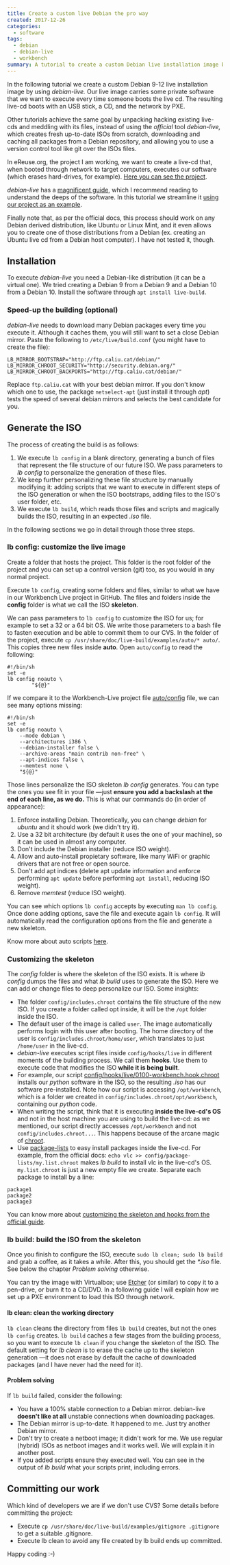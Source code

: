 ```yaml
---
title: Create a custom live Debian the pro way
created: 2017-12-26
categories:
  - software
tags:
  - debian
  - debian-live
  - workbench
summary: A tutorial to create a custom Debian live installation image by using debian-live.
---
```


In the following tutorial we create a custom Debian 9-12 live installation image by using _debian-live._ Our live image carries some private software that we want to execute every time someone boots the live cd. The resulting live-cd boots with an USB stick, a CD, and the network by PXE.

Other tutorials achieve the same goal by unpacking hacking existing live-cds and meddling with its files, instead of using the _official_ tool _debian-live,_ which creates fresh up-to-date ISOs from scratch, downloading and caching all packages from a Debian repository, and allowing you to use a version control tool like git over the ISOs files.

In eReuse.org, the project I am working, we want to create a live-cd that, when booted through network to target computers, executes our software (which erases hard-drives, for example). [Here you can see the project](https://github.com/ereuse/workbench-live).

_debian-live_ has a [magnificent guide](https://live-team.pages.debian.net/live-manual/html/live-manual/index.en.html), which I recommend reading to understand the deeps of the software. In this tutorial we streamline it [using our project as an example](https://github.com/ereuse/workbench-live).

Finally note that, as per the official docs, this process should work on any Debian derived distribution, like Ubuntu or Linux Mint, and it even allows you to create one of those distributions from a Debian (ex. creating an Ubuntu live cd from a Debian host computer). I have not tested it, though.

## Installation

To execute _debian-live_ you need a Debian-like distribution (it can be a virtual one). We tried creating a Debian 9 from a Debian 9 and a Debian 10 from a Debian 10. Install the software through `apt install live-build`.

### Speed-up the building (optional)

_debian-live_ needs to download many Debian packages every time you execute it. Although it caches them, you will still want to set a close Debian mirror. Paste the following to `/etc/live/build.conf` (you might have to create the file):

```
LB_MIRROR_BOOTSTRAP="http://ftp.caliu.cat/debian/"
LB_MIRROR_CHROOT_SECURITY="http://security.debian.org/"
LB_MIRROR_CHROOT_BACKPORTS="http://ftp.caliu.cat/debian/"
```

Replace `ftp.caliu.cat` with your best debian mirror. If you don't know which one to use, the package `netselect-apt` (just install it through _apt_) tests the speed of several debian mirrors and selects the best candidate for you.

## Generate the ISO

The process of creating the build is as follows:

1. We execute `lb config` in a blank directory, generating a bunch of files that represent the file structure of our future ISO. We pass parameters to _lb config_ to personalize the generation of these files.
2. We keep further personalizing these file structure by manually modifying it: adding scripts that we want to execute in different steps of the ISO generation or when the ISO bootstraps, adding files to the ISO's user folder, etc.
3. We execute `lb build`, which reads those files and scripts and magically builds the ISO, resulting in an expected _.iso_ file.

In the following sections we go in detail through those three steps.

### lb config: customize the live image

Create a folder that hosts the project. This folder is the root folder of the project and you can set up a control version (git) too, as you would in any normal project.

Execute `lb config`, creating some folders and files, similar to what we have in our Workbench Live project in GitHub. The files and folders inside the **config** folder is what we call the ISO **skeleton**.

We can pass parameters to `lb config` to customize the ISO for us; for example to set a 32 or a 64 bit OS. We write those parameters to a bash file to fasten execution and be able to commit them to our CVS. In the folder of the project, execute `cp /usr/share/doc/live-build/examples/auto/* auto/`. This copies three new files inside **auto**. Open `auto/config` to read the following:

```shell
#!/bin/sh
set -e
lb config noauto \
        "${@}"
```

If we compare it to the Workbench-Live project file [auto/config](https://github.com/eReuse/workbench-live/blob/master/auto/config) file, we can see many options missing:

```shell
#!/bin/sh
set -e
lb config noauto \
    --mode debian \
    --architectures i386 \
    --debian-installer false \
    --archive-areas "main contrib non-free" \
    --apt-indices false \
    --memtest none \
    "${@}"
```

Those lines personalize the ISO skeleton _lb config_ generates. You can type the ones you see fit in your file —just **ensure you add a backslash at the end of each line, as we do.** This is what our commands do (in order of appearance):

1. Enforce installing Debian. Theoretically, you can change _debian_ for _ubuntu_ and it should work (we didn't try it).
2. Use a 32 bit architecture (by default it uses the one of your machine), so it can be used in almost any computer.
3. Don't include the Debian installer (reduce ISO weight).
4. Allow and auto-install propietary software, like many WiFi or graphic drivers that are not free or open source.
5. Don't add apt indices (delete apt update information and enforce performing `apt update` before performing `apt install`, reducing ISO weight).
6. Remove _memtest_ (reduce ISO weight).

You can see which options `lb config` accepts by executing `man lb config`. Once done adding options, save the file and execute again `lb config`. It will automatically read the configuration options from the file and generate a new skeleton.

Know more about auto scripts [here](https://live-team.pages.debian.net/live-manual/html/live-manual/managing-a-configuration.en.html#334).

### Customizing the skeleton

The _config_ folder is where the skeleton of the ISO exists. It is where _lb config_ dumps the files and what _lb build_ uses to generate the ISO. Here we can add or change files to deep personalize our ISO. Some insights:

- The folder `config/includes.chroot` contains the file structure of the new ISO. If you create a folder called opt inside, it will be the `/opt` folder inside the ISO.
- The default user of the image is called `user`. The image automatically performs login with this user after booting. The home directory of the user is `config/includes.chroot/home/user`, which translates to just `/home/user` in the live-cd.
- _debian-live_ executes script files inside `config/hooks/live` in different moments of the building process. We call them **hooks**. Use them to execute code that modifies the ISO **while it is being built**.
- For example, our script [config/hooks/live/0100-workbench.hook.chroot](https://github.com/eReuse/workbench-live/blob/master/config/hooks/live/0100-workbench.hook.chroot) installs our _python_ software in the ISO, so the resulting _.iso_ has our software pre-installed. Note how our script is accessing `/opt/workbench`, which is a folder we created in `config/includes.chroot/opt/workbench`, containing our _python_ code.
- When writing the script, think that it is executing **inside the live-cd's OS** and not in the host machine you are using to build the live-cd: as we mentioned, our script directly accesses `/opt/workbench` and not `config/includes.chroot...`. This happens because of the arcane magic of [chroot](https://en.wikipedia.org/wiki/Chroot).
- Use [package-lists](http://debian-live.alioth.debian.org/live-manual/stable/manual/html/live-manual.en.html#398) to easy install packages inside the live-cd. For example, from the official docs: `echo vlc >> config/package-lists/my.list.chroot` makes _lb build_ to install vlc in the live-cd's OS. `my.list.chroot` is just a new empty file we create. Separate each package to install by a line:

```
package1
package2
package3
```


You can know more about [customizing the skeleton and hooks from the official guide](https://live-team.pages.debian.net/live-manual/html/live-manual/customizing-contents.en.html#498).

### lb build: build the ISO from the skeleton

Once you finish to configure the ISO, execute `sudo lb clean; sudo lb build` and grab a coffee, as it takes a while. After this, you should get the _\*.iso_ file. See below the chapter _Problem solving_ otherwise.

You can try the image with Virtualbox; use [Etcher](https://etcher.io) (or similar) to copy it to a pen-drive, or burn it to a CD/DVD. In a following guide I will explain how we set up a PXE environment to load this ISO through network.

#### lb clean: clean the working directory

`lb clean` cleans the directory from files `lb build` creates, but not the ones `lb config` creates. `lb build` caches a few stages from the building process, so you want to execute `lb clean` if you change the skeleton of the ISO. The default setting for _lb clean_ is to erase the cache up to the skeleton generation —it does not erase by default the cache of downloaded packages (and I have never had the need for it).

#### Problem solving

If `lb build` failed, consider the following:

- You have a 100% stable connection to a Debian mirror. debian-live **doesn't like at all** unstable connections when downloading packages.
- The Debian mirror is up-to-date. It happened to me. Just try another Debian mirror.
- Don't try to create a netboot image; it didn't work for me. We use regular (hybrid) ISOs as netboot images and it works well. We will explain it in another post.
- If you added scripts ensure they executed well. You can see in the output of _lb build_ what your scripts print, including errors.

## Committing our work

Which kind of developers we are if we don't use CVS? Some details before committing the project:

- Execute `cp /usr/share/doc/live-build/examples/gitignore .gitignore` to get a suitable .gitignore.
- Execute lb clean to avoid any file created by lb build ends up committed.

Happy coding :-)
